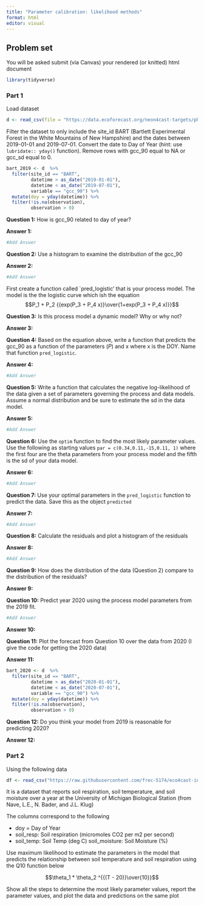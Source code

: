 ```yaml
---
title: "Parameter calibration: likelihood methods"
format: html
editor: visual
---
```


## Problem set

You will be asked submit (via Canvas) your rendered (or knitted) html document

```r
library(tidyverse)
```

### Part 1

Load dataset

```r
d <- read_csv(file = "https://data.ecoforecast.org/neon4cast-targets/phenology/phenology-targets.csv.gz", show_col_types = FALSE)
```

Filter the dataset to only include the site_id BART (Bartlett Experimental Forest in the White Mountains of New Hampshire) and the dates between 2019-01-01 and 2019-07-01. Convert the date to Day of Year (hint: use `lubridate:: yday()` function). Remove rows with gcc_90 equal to NA or gcc_sd equal to 0.

```r
bart_2019 <- d  %>%
  filter(site_id == "BART",
         datetime > as_date("2019-01-01"),
         datetime < as_date("2019-07-01"),
         variable == "gcc_90") %>%
  mutate(doy = yday(datetime)) %>% 
  filter(!is.na(observation),
         observation > 0)
```

**Question 1:** How is gcc_90 related to day of year?

**Answer 1:**

```r
#Add Answer
```

**Question 2:** Use a histogram to examine the distribution of the gcc_90

**Answer 2:**

```r
#Add Answer
```

First create a function called \`pred_logistic' that is your process model. The model is the the logistic curve which ish the equation $$P_1 + P_2 {{exp(P_3 + P_4 x)}\over{1+exp(P_3 + P_4 x)}}$$

**Question 3:** Is this process model a dynamic model? Why or why not?

**Answer 3:**

**Question 4:** Based on the equation above, write a function that predicts the gcc_90 as a function of the parameters ($P$) and x where x is the DOY. Name that function `pred_logistic`.

**Answer 4:**

```r
#Add Answer
```

**Question 5:** Write a function that calculates the negative log-likelihood of the data given a set of parameters governing the process and data models. Assume a normal distribution and be sure to estimate the sd in the data model.

**Answer 5:**

```r
#Add Answer
```

**Question 6:** Use the `optim` function to find the most likely parameter values. Use the following as starting values `par = c(0.34,0.11,-15,0.11, 1)` where the first four are the theta parameters from your process model and the fifth is the sd of your data model.

**Answer 6:**

```r
#Add Answer
```

**Question 7:** Use your optimal parameters in the `pred_logistic` function to predict the data. Save this as the object `predicted`

**Answer 7:**

```r
#Add Answer
```

**Question 8:** Calculate the residuals and plot a histogram of the residuals

**Answer 8:**

```r
#Add Answer
```

**Question 9:** How does the distribution of the data (Question 2) compare to the distribution of the residuals?

**Answer 9:**

**Question 10:** Predict year 2020 using the process model parameters from the 2019 fit.

```r
#Add Answer
```

**Answer 10:**

**Question 11:** Plot the forecast from Question 10 over the data from 2020 (I give the code for getting the 2020 data)

**Answer 11:**

```r
bart_2020 <- d  %>%
  filter(site_id == "BART",
         datetime > as_date("2020-01-01"),
         datetime < as_date("2020-07-01"),
         variable == "gcc_90") %>%
  mutate(doy = yday(datetime)) %>% 
  filter(!is.na(observation),
         observation > 0)
```

**Question 12:** Do you think your model from 2019 is reasonable for predicting 2020?

**Answer 12:**

### Part 2 {#sec-q10}

Using the following data

```r
df <- read_csv("https://raw.githubusercontent.com/frec-5174/eco4cast-in-R-book/main/data/soil_respiration_module_data.csv", show_col_types = FALSE)
```

It is a dataset that reports soil respiration, soil temperature, and soil moisture over a year at the University of Michigan Biological Station (from Nave, L.E., N. Bader, and J.L. Klug)

The columns correspond to the following

-   doy = Day of Year\
-   soil_resp: Soil respiration (micromoles CO2 per m2 per second)\
-   soil_temp: Soil Temp (deg C) soil_moisture: Soil Moisture (%)\

Use maximum likelihood to estimate the parameters in the model that predicts the relationship between soil temperature and soil respiration using the Q10 function below

$$\theta_1 * \theta_2 ^{{(T - 20)}\over{10}}$$

Show all the steps to determine the most likely parameter values, report the parameter values, and plot the data and predictions on the same plot



